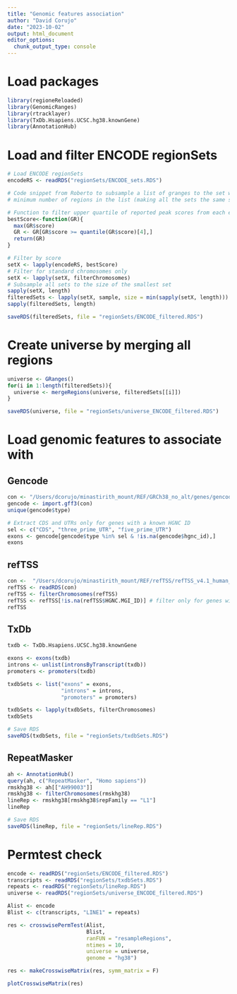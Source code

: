 ```yaml
---
title: "Genomic features association"
author: "David Corujo"
date: "2023-10-02"
output: html_document
editor_options: 
  chunk_output_type: console
---
```


# Load packages

```r
library(regioneReloaded)
library(GenomicRanges)
library(rtracklayer)
library(TxDb.Hsapiens.UCSC.hg38.knownGene)
library(AnnotationHub)
```

# Load and filter ENCODE regionSets

```r
# Load ENCODE regionSets
encodeRS <- readRDS("regionSets/ENCODE_sets.RDS")

# Code snippet from Roberto to subsample a list of granges to the set with the 
# minimum number of regions in the list (making all the sets the same size)

# Function to filter upper quartile of reported peak scores from each experiment
bestScore<-function(GR){
  max(GR$score)
  GR <- GR[GR$score >= quantile(GR$score)[4],]
  return(GR)
}

# Filter by score
setX <- lapply(encodeRS, bestScore)
# Filter for standard chromosomes only
setX <- lapply(setX, filterChromosomes) 
# Subsample all sets to the size of the smallest set
sapply(setX, length)
filteredSets <- lapply(setX, sample, size = min(sapply(setX, length)))
sapply(filteredSets, length)

saveRDS(filteredSets, file = "regionSets/ENCODE_filtered.RDS")
```

# Create universe by merging all regions

```r
universe <- GRanges()
for(i in 1:length(filteredSets)){
  universe <- mergeRegions(universe, filteredSets[[i]])
}

saveRDS(universe, file = "regionSets/universe_ENCODE_filtered.RDS")
```

# Load genomic features to associate with

## Gencode
```r
con <- "/Users/dcorujo/minastirith_mount/REF/GRCh38_no_alt/genes/gencode.v44.primary_assembly.basic.annotation.gff3.gz"
gencode <- import.gff3(con)
unique(gencode$type)

# Extract CDS and UTRs only for genes with a known HGNC ID
sel <- c("CDS", "three_prime_UTR", "five_prime_UTR")
exons <- gencode[gencode$type %in% sel & !is.na(gencode$hgnc_id),]
exons
```

## refTSS
```r
con <-  "/Users/dcorujo/minastirith_mount/REF/refTSS/refTSS_v4.1_human_coordinate.hg38.rds"
refTSS <- readRDS(con)
refTSS <- filterChromosomes(refTSS)
refTSS <- refTSS[!is.na(refTSS$HGNC.MGI_ID)] # filter only for genes with a known HGNC ID
refTSS
```

## TxDb
```r
txdb <- TxDb.Hsapiens.UCSC.hg38.knownGene

exons <- exons(txdb)
introns <- unlist(intronsByTranscript(txdb))
promoters <- promoters(txdb)

txdbSets <- list("exons" = exons,
                 "introns" = introns, 
                 "promoters" = promoters)

txdbSets <- lapply(txdbSets, filterChromosomes)
txdbSets

# Save RDS
saveRDS(txdbSets, file = "regionSets/txdbSets.RDS")
```

## RepeatMasker
```r
ah <- AnnotationHub()
query(ah, c("RepeatMasker", "Homo sapiens"))
rmskhg38 <- ah[["AH99003"]]
rmskhg38 <- filterChromosomes(rmskhg38)
lineRep <- rmskhg38[rmskhg38$repFamily == "L1"]
lineRep

# Save RDS
saveRDS(lineRep, file = "regionSets/lineRep.RDS")
```

# Permtest check

```r
encode <- readRDS("regionSets/ENCODE_filtered.RDS")
transcripts <- readRDS("regionSets/txdbSets.RDS")
repeats <- readRDS("regionSets/lineRep.RDS")
universe <- readRDS("regionSets/universe_ENCODE_filtered.RDS")

Alist <- encode
Blist <- c(transcripts, "LINE1" = repeats)

res <- crosswisePermTest(Alist,
                         Blist,
                         ranFUN = "resampleRegions",
                         ntimes = 10,
                         universe = universe,
                         genome = "hg38")

res <- makeCrosswiseMatrix(res, symm_matrix = F)

plotCrosswiseMatrix(res)
```

